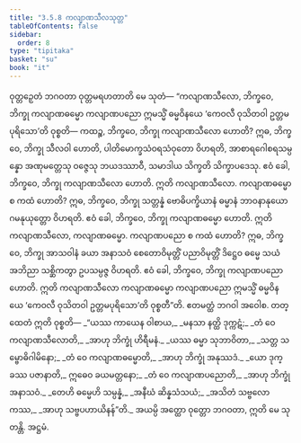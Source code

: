 ```yaml
---
title: "3.5.8 ကလျာဏသီလသုတ္တ"
tableOfContents: false
sidebar:
  order: 8
type: "tipitaka"
basket: "su"
book: "it"
---
```



<DynamicBreadcrumb />

<Division number="97" book="it" e="ch" v="18" p="259">

<Paragraph number="693" book="it">
ဝုတ္တဉှေတံ ဘဂဝတာ ဝုတ္တမရဟတာတိ မေ သုတံ—
</Paragraph>

<Paragraph number="694" book="it">
“ကလျာဏသီလော, ဘိက္ခဝေ, ဘိက္ခု ကလျာဏဓမ္မော ကလျာဏပညော ဣမသ္မိံ ဓမ္မဝိနယေ ‘ကေဝလီ ဝုသိတဝါ ဥတ္တမပုရိသော’တိ ဝုစ္စတိ—
</Paragraph>

<Paragraph number="695" book="it">
ကထဉ္စ, ဘိက္ခဝေ, ဘိက္ခု ကလျာဏသီလော ဟောတိ? ဣဓ, ဘိက္ခဝေ, ဘိက္ခု သီလဝါ ဟောတိ, ပါတိမောက္ခသံဝရသံဝုတော ဝိဟရတိ, အာစာရဂေါစရသမ္ပန္နော အဏုမတ္တေသု ဝဇ္ဇေသု ဘယဒဿာဝီ, သမာဒါယ သိက္ခတိ သိက္ခာပဒေသု. ဧဝံ ခေါ, ဘိက္ခဝေ, ဘိက္ခု ကလျာဏသီလော ဟောတိ. ဣတိ ကလျာဏသီလော.
</Paragraph>

<Paragraph number="696" book="it">
ကလျာဏဓမ္မော စ ကထံ ဟောတိ? ဣဓ, ဘိက္ခဝေ, ဘိက္ခု သတ္တန္နံ ဗောဓိပက္ခိယာနံ ဓမ္မာနံ ဘာဝနာနုယောဂမနုယုတ္တော ဝိဟရတိ. ဧဝံ ခေါ, ဘိက္ခဝေ, ဘိက္ခု ကလျာဏဓမ္မော ဟောတိ. ဣတိ ကလျာဏသီလော, ကလျာဏဓမ္မော.
</Paragraph>

<Paragraph number="697" book="it">
ကလျာဏပညော စ ကထံ ဟောတိ? ဣဓ, ဘိက္ခဝေ, ဘိက္ခု အာသဝါနံ ခယာ အနာသဝံ စေတောဝိမုတ္တိံ ပညာဝိမုတ္တိံ ဒိဋ္ဌေဝ ဓမ္မေ သယံ အဘိညာ သစ္ဆိကတွာ ဥပသမ္ပဇ္ဇ ဝိဟရတိ. ဧဝံ ခေါ, ဘိက္ခဝေ, ဘိက္ခု ကလျာဏပညော ဟောတိ.
</Paragraph>

<Paragraph number="698" book="it">
ဣတိ ကလျာဏသီလော ကလျာဏဓမ္မော ကလျာဏပညော ဣမသ္မိံ ဓမ္မဝိနယေ ‘ကေဝလီ ဝုသိတဝါ ဥတ္တမပုရိသော’တိ ဝုစ္စတီ”တိ. ဧတမတ္ထံ ဘဂဝါ အဝေါစ. တတ္ထေတံ ဣတိ ဝုစ္စတိ—
</Paragraph>

<Paragraph number="699" type="verses" book="it">
_“ယဿ ကာယေန ဝါစာယ,_  
_မနသာ နတ္ထိ ဒုက္ကဋံ;_  
_တံ ဝေ ကလျာဏသီလောတိ,_  
_အာဟု ဘိက္ခုံ ဟိရီမနံ._  

</Paragraph>

<Paragraph number="700" type="verses" book="it">
_ယဿ ဓမ္မာ သုဘာဝိတာ,_  
_သတ္တ သမ္ဗောဓိဂါမိနော;_  
_တံ ဝေ ကလျာဏဓမ္မောတိ,_  
_အာဟု ဘိက္ခုံ အနုဿဒံ._  

</Paragraph>

<Paragraph number="701" type="verses" book="it">
_ယော ဒုက္ခဿ ပဇာနာတိ,_  
ဣဓေဝ ခယမတ္တနော;_  
_တံ ဝေ ကလျာဏပညောတိ,_  
_အာဟု ဘိက္ခုံ အနာသဝံ._  

</Paragraph>

<Paragraph number="702" type="verses" book="it">
_တေဟိ ဓမ္မေဟိ သမ္ပန္နံ,_  
_အနီဃံ ဆိန္နသံသယံ;_  
_အသိတံ သဗ္ဗလောကဿ,_  
_အာဟု သဗ္ဗပဟာယိနန်”တိ._  

</Paragraph>

<Paragraph number="703" book="it">
အယမ္ပိ အတ္ထော ဝုတ္တော ဘဂဝတာ, ဣတိ မေ သုတန္တိ.

</Paragraph>
</Division>

<Paragraph number="704" type="center" book="it">
အဋ္ဌမံ.
</Paragraph>